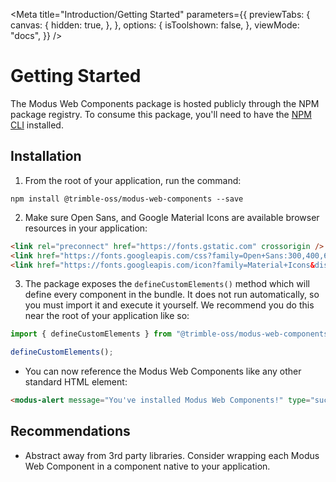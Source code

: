 
<Meta
  title="Introduction/Getting Started"
  parameters={{
    previewTabs: {
      canvas: {
        hidden: true,
      },
    },
    options: {
      isToolshown: false,
    },
    viewMode: "docs",
  }}
/>

# Getting Started

The Modus Web Components package is hosted publicly through the NPM package registry. To consume this package, you'll need to have the [NPM CLI](https://docs.npmjs.com/downloading-and-installing-node-js-and-npm) installed.

## Installation

1. From the root of your application, run the command:

```
npm install @trimble-oss/modus-web-components --save
```

2. Make sure Open Sans, and Google Material Icons are available browser resources in your application:

```html
<link rel="preconnect" href="https://fonts.gstatic.com" crossorigin />
<link href="https://fonts.googleapis.com/css?family=Open+Sans:300,400,600,700&display=fallback" rel="stylesheet" />
<link href="https://fonts.googleapis.com/icon?family=Material+Icons&display=block" rel="stylesheet" />
```

3. The package exposes the `defineCustomElements()` method which will define every component in the bundle. It does not run automatically, so you must import it and execute it yourself. We recommend you do this near the root of your application like so:

```javascript
import { defineCustomElements } from "@trimble-oss/modus-web-components/loader";

defineCustomElements();
```

- You can now reference the Modus Web Components like any other standard HTML element:

```html
<modus-alert message="You've installed Modus Web Components!" type="success" />
```

## Recommendations

- Abstract away from 3rd party libraries. Consider wrapping each Modus Web Component in a component native to your application.
